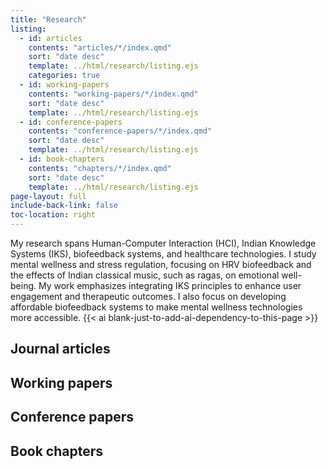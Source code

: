 ```yaml
---
title: "Research"
listing:
  - id: articles
    contents: "articles/*/index.qmd"
    sort: "date desc"
    template: ../html/research/listing.ejs
    categories: true
  - id: working-papers
    contents: "working-papers/*/index.qmd"
    sort: "date desc"
    template: ../html/research/listing.ejs
  - id: conference-papers
    contents: "conference-papers/*/index.qmd"
    sort: "date desc"
    template: ../html/research/listing.ejs    
  - id: book-chapters
    contents: "chapters/*/index.qmd"
    sort: "date desc"
    template: ../html/research/listing.ejs
page-layout: full
include-back-link: false
toc-location: right
---
```


My research spans Human-Computer Interaction (HCI), Indian Knowledge Systems (IKS), biofeedback systems, and healthcare technologies. I study mental wellness and stress regulation, focusing on HRV biofeedback and the effects of Indian classical music, such as ragas, on emotional well-being. My work emphasizes integrating IKS principles to enhance user engagement and therapeutic outcomes. I also focus on developing affordable biofeedback systems to make mental wellness technologies more accessible. {{< ai blank-just-to-add-ai-dependency-to-this-page >}}

## Journal articles

::: {#articles}
:::

## Working papers

::: {#working-papers}
:::

## Conference papers

::: {#conference-papers}
:::

## Book chapters

::: {#book-chapters}
:::
